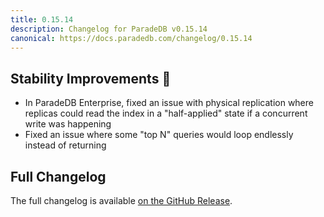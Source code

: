 ```yaml
---
title: 0.15.14
description: Changelog for ParadeDB v0.15.14
canonical: https://docs.paradedb.com/changelog/0.15.14
---
```


## Stability Improvements 💪

- In ParadeDB Enterprise, fixed an issue with physical replication where replicas could read the index in a "half-applied" state if a concurrent write
  was happening
- Fixed an issue where some "top N" queries would loop endlessly instead of returning

## Full Changelog

The full changelog is available [on the GitHub Release](https://github.com/paradedb/paradedb/releases/tag/v0.15.14).
